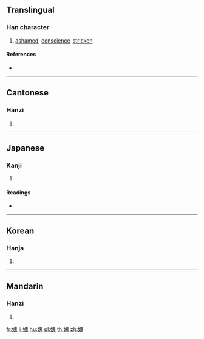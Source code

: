 {{also|愧}}
==Translingual==

===Han character===
{{Han char|rn=38|rad=女|as=10|sn=13|four=46413|canj=VHUI|ids=⿰女鬼}}

# [[ashamed]], [[conscience]]-[[stricken]]

====References====
* {{Han ref|kx=0268.310|dkj=06600|dj=0536.060|hdz=21067.030|uh=5ABF|ud=23231|bh=DCFB|bd=56571}}

----

==Cantonese==

===Hanzi===
{{yue-hanzi|jyut=[[kwai3]]|y=kwai3}}

# {{defn|lang=yue|sort=女10}}

----

==Japanese==

===Kanji===
{{ja-kanji|grade=|rs=女10}}

# {{defn|lang=ja|sort=女10}}

====Readings====
* {{ja-readings|on=[[き]] (ki)|kun=[[はじる]] (hajiru), [[はずかしめる]] (hazukashimeru), [[とがめる]] (togameru)}}

----

==Korean==

===Hanja===
{{ko-hanja|hangeul=괴|rv=goe|mr=koe}}

# {{defn|lang=ko|sort=女10}}

----

==Mandarin==

===Hanzi===
{{cmn-hanzi|pin=[[kuì]] ([[kui4]])|wg=k'uei<sup>4</sup>}}

# {{defn|lang=cmn|sort=女10}}

[[fr:媿]]
[[li:媿]]
[[hu:媿]]
[[pl:媿]]
[[th:媿]]
[[zh:媿]]